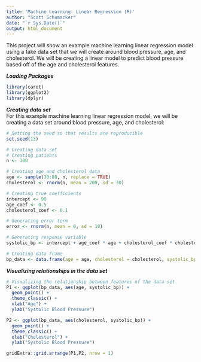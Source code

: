 ```yaml
---
title: 'Machine Learning: Linear Regression (R)'
author: "Scott Schumacker"
date: "`r Sys.Date()`"
output: html_document
---
```


This project will show an example machine learning linear regression model using a fake data set that we will create around blood pressure, age, and cholesterol. We will be creating a linear model to predict blood pressure based off of the age and cholesterol features.

***Loading Packages***
```r
library(caret)
library(ggplot2)
library(dplyr)
```

***Creating data set***
<br>
For this example machine learning linear regression model, we will be creating a data set around blood pressure, age, and cholesterol:
<br>
```r
# Setting the seed so that results are reproducible
set.seed(13)

# Creating data set
# Creating patients
n <- 100

# Creating age and cholesterol data
age <- sample(30:80, n, replace = TRUE)
cholesterol <- rnorm(n, mean = 200, sd = 30)

# Creating true coefficients
intercept <- 90
age_coef <- 0.5
cholesterol_coef <- 0.1

# Generating error term
error <- rnorm(n, mean = 0, sd = 10)

# Generating response variable
systolic_bp <- intercept + age_coef * age + cholesterol_coef * cholesterol + error

# Creating data frame
bp_data <- data.frame(age = age, cholesterol = cholesterol, systolic_bp = systolic_bp)
```

***Visualizing relationships in the data set***
<br>
```r
# Visualizing the relationship between features of the data set
P1 <- ggplot(bp_data, aes(age, systolic_bp)) +
  geom_point() +
  theme_classic() +
  xlab("Age") +
  ylab("Systolic Blood Pressure")

P2 <- ggplot(bp_data, aes(cholesterol, systolic_bp)) +
  geom_point() +
  theme_classic() +
  xlab("Cholesterol") +
  ylab("Systolic Blood Pressure")

gridExtra::grid.arrange(P1,P2, nrow = 1)
```